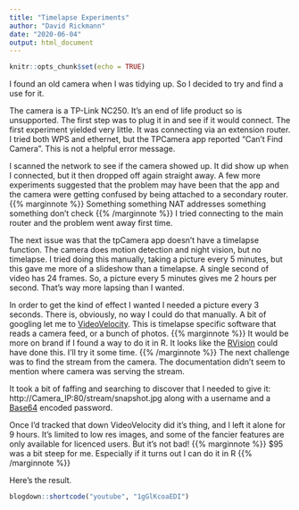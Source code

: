 ```yaml
---
title: "Timelapse Experiments"
author: "David Rickmann"
date: "2020-06-04"
output: html_document
---
```


```r
knitr::opts_chunk$set(echo = TRUE)
```

I found an old camera when I was tidying up. So I decided to try and find a use for it.

The camera is a TP-Link NC250. It's an end of life product so is unsupported.
The first step was to plug it in and see if it would connect. The first experiment yielded very little. It was connecting via an extension router. I tried both WPS and ethernet, but the TPCamera app reported "Can't Find Camera". This is not a helpful error message.

I scanned the network to see if the camera showed up. It did show up when I connected, but it then dropped off again straight away.
A few more experiments suggested that the problem may have been that the app and the camera were getting confused by being attached to a secondary router. {{% marginnote %}} Something something NAT addresses something something don't check {{% /marginnote %}}
I tried connecting to the main router and the problem went away first time.

The next issue was that the tpCamera app doesn't have a timelapse function. The camera does motion detection and night vision, but no timelapse.
I tried doing this manually, taking a picture every 5 minutes, but this gave me more of a slideshow than a timelapse. A single second of video has 24 frames. So, a picture every 5 minutes gives me 2 hours per second. That's way more lapsing than I wanted.

In order to get the kind of effect I wanted I needed a picture every 3 seconds. There is, obviously, no way I could do that manually.
A bit of googling let me to [VideoVelocity](http://www.candylabs.com/videovelocity). This is timelapse specific software that reads a camera feed, or a bunch of photos. {{% marginnote %}} It would be more on brand if I found a way to do it in R. It looks like the [RVision](https://www.rdocumentation.org/packages/Rvision/versions/0.3.5) could have done this. I'll try it some time. {{% /marginnote %}} The next challenge was to find the stream from the camera. The documentation didn't seem to mention where camera was serving the stream. 

It took a bit of faffing and searching to discover that I needed to give it:
http://Camera_IP:80/stream/snapshot.jpg along with a username and a [Base64](https://en.wikipedia.org/wiki/Base64) encoded password.

Once I'd tracked that down VideoVelocity did it's thing, and I left it alone for 9 hours.
It's limited to low res images, and some of the fancier features are only available for licenced users. But it's not bad! {{% marginnote %}} $95 was a bit steep for me. Especially if it turns out I can do it in R {{% /marginnote %}}

Here's the result. 



```r
blogdown::shortcode("youtube", "1gGlKcoaEDI")
```
